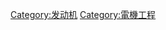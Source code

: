 {{Commonscat|Electric motors}}
{{catmore}}
[[Category:发动机|Category:发动机]]
[[Category:電機工程|Category:電機工程]]